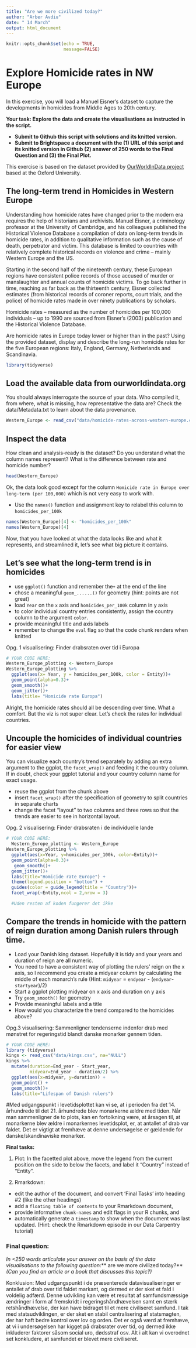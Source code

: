 ```yaml
---
title: "Are we more civilized today?"
author: "Arber Avdiu"
date: " 14 March"
output: html_document
---
```


```r
knitr::opts_chunk$set(echo = TRUE,
                      message=FALSE)
```
#  Explore Homicide rates in NW Europe
In this exercise, you will load a Manuel Eisner's dataset to capture the developments in homicides from Middle Ages to 20th century. 

**Your task: Explore the data and create the visualisations as instructed in the script.** 

- **Submit to Github this script with solutions and its knitted version.**  
- **Submit to Brightspace a document with the (1) URL of this script and its knitted version in Github (2) answer of 250 words to the Final Question and (3) the Final Plot.**



This exercise is based on the dataset provided by [OurWorldInData project](https://ourworldindata.org/homicides) based at the Oxford University.

## The long-term trend in Homicides in Western Europe

Understanding how homicide rates have changed prior to the modern era requires the help of historians and archivists. Manuel Eisner, a criminology professor at the University of Cambridge, and his colleagues published the Historical Violence Database \href{https://cjrc.osu.edu/research/interdisciplinary/hvd}: a compilation of data on long-term trends in homicide rates, in addition to qualitative information such as the cause of death, perpetrator and victim. This database is limited to countries with relatively complete historical records on violence and crime – mainly Western Europe and the US.

Starting in the second half of the nineteenth century, these European regions have consistent police records of those accused of murder or manslaughter and annual counts of homicide victims. To go back further in time, reaching as far back as the thirteenth century, Eisner collected estimates (from historical records of coroner reports, court trials, and the police) of homicide rates made in over ninety publications by scholars.

Homicide rates – measured as the number of homicides per 100,000 individuals – up to 1990 are sourced from Eisner’s (2003) publication and the Historical Violence Database. 

Are homicide rates in Europe today lower or higher than in the past? Using the provided dataset, display and describe the long-run homicide rates for the five European regions: Italy, England, Germany, Netherlands and Scandinavia.

```r
library(tidyverse)
```

## Load the available data from ourworldindata.org

You should always interrogate the source of your data. Who compiled it, from where, what is missing, how representative the data are? Check the data/Metadata.txt to learn about the data provenance.

```r
Western_Europe <- read_csv("data/homicide-rates-across-western-europe.csv")
```

## Inspect the data

How clean and analysis-ready is the dataset? Do you understand what the column names represent? What is the difference between rate and homicide number?

```r
head(Western_Europe)
```

Ok, the data look good except for the column `Homicide rate in Europe over long-term (per 100,000)` which is not very easy to work with.

- Use the `names()` function and assignment key to relabel this column to `homicides_per_100k` 

```r
names(Western_Europe)[4] <- "homicides_per_100k"
names(Western_Europe)[4]
```

Now, that you have looked at what the data looks like and what it represents, and streamlined it, let's see what big picture it contains.

## Let's see what the long-term trend is in homicides

- use `ggplot()` function and remember the`+` at the end of the line
- chose a meaningful `geom_......()`  for geometry (hint: points are not great)
- load `Year` on the `x` axis and `homicides_per_100k` column in y axis
- to color individual country entries consistently, assign the country column to the argument `color`.
- provide meaningful title and axis labels
- remember to change the `eval` flag so that the code chunk renders when knitted 

Opg. 1 visualisering: Finder drabsraten over tid i Europa
```r
# YOUR CODE HERE:
Western_Europe_plotting <- Western_Europe
Western_Europe_plotting %>%
  ggplot(aes(x= Year, y = homicides_per_100k, color = Entity))+
  geom_point(alpha=0.3)+
  geom_smooth()+
  geom_jitter()+
  labs(title= "Homicide rate Europa")
```
Alright, the homicide rates should all be descending over time. What a comfort. But the viz is not super clear. Let's check the rates for individual countries.

## Uncouple the homicides of individual countries for easier view

You can visualize each country's trend separately by adding an extra argument to the ggplot, the `facet_wrap()` and feeding it the country column. If in doubt, check your ggplot tutorial and your country column name for exact usage.

- reuse the ggplot from the chunk above
- insert `facet_wrap()` after the specification of geometry to split countries in separate charts
- change the facet "layout" to two columns and three rows so that the trends are easier to see in horizontal layout. 

Opg. 2 visualisering: Finder drabsraten i de individuelle lande
```r
# YOUR CODE HERE:
  Western_Europe_plotting <- Western_Europe
Western_Europe_plotting %>% 
  ggplot(aes(x=Year, y=homicides_per_100k, color=Entity))+
  geom_point(alpha=0.3)+
   geom_smooth()+
  geom_jitter()+ 
  labs(title="Homicide rate Europe") +
  theme(legend.position = "bottom") +
  guides(color = guide_legend(title = "Country"))+
  facet_wrap(~Entity,ncol = 2,nrow = 3)

  #Uden resten af koden fungerer det ikke

```

## Compare the trends in homicide with the pattern of reign duration among Danish rulers through time.

- Load your Danish king dataset. Hopefully it is tidy and your years and duration of reign are all numeric.
- You need to have a consistent way of plotting the rulers' reign on the x axis, so I recommend you create a midyear column by calculating the middle of each monarch's rule (Hint: `midyear` = `endyear` - (`endyear`-`startyear`)/2)
- Start a ggplot plotting midyear on x axis and duration on y axis
- Try `geom_smooth()` for geometry 
- Provide meaningful labels and a title
- How would you characterize the trend compared to the homicides above?

Opg.3 visualisering: Sammenligner tendenserne indenfor drab med mønstret for regeringstid blandt danske monarker gennem tiden.
```r
# YOUR CODE HERE:
library (tidyverse)
kings <- read_csv("data/kings.csv", na="NULL")
kings %>% 
  mutate(duration=End_year - Start_year,
         midyear=End_year - duration/2) %>% 
  ggplot(aes(x=midyear, y=duration)) +
  geom_point() +
  geom_smooth()+
  labs(title="Lifespan of Danish rulers")
```

#Med udgangspunkt i levetidsplottet kan vi se, at i perioden fra det 14. århundrede til det 21. århundrede blev monarkerne ældre med tiden. Når man sammenligner de to plots, kan en fortolkning være, at årsagen til, at monarkerne blev ældre i monarkernes levetidsplot, er, at antallet af drab var faldet. Det er vigtigt at fremhæve at denne undersøgelse er gældende for danske/skandinaviske monarker. 


**Final tasks:**

1) Plot: In the facetted plot above, move the legend from the current position on the side to below the facets, and label it "Country" instead of "Entity".

2) Rmarkdown: 

  - edit the author of the document, and convert 'Final Tasks' into heading #2 (like the other headings) 
  - add a `floating table of contents` to your Rmarkdown document, 
  - provide informative `chunk-names` and edit flags in your R chunks, and
  - automatically generate a `timestamp` to show when the document was last updated. (Hint: check the Rmarkdown episode in our Data Carpentry tutorial)

###  Final question: 

*In <250 words articulate your answer on the basis of the data visualisations to the following question*:** are we more civilized today?** *(Can you find an article or a book that discusses this topic?)*

Konklusion:
Med udgangspunkt i de præsenterede datavisualiseringer er antallet af drab over tid faldet markant, og dermed er der sket et fald i voldelig adfærd. Denne udvikling kan være et resultat af samfundsmæssige ændringer i form af fremskridt i regeringshåndhævelsen samt en stærk retshåndhævelse, der kan have bidraget til et mere civiliseret samfund. I tak med statsudviklingen, er der sket en stabil centralisering af statsmagten, der har haft bedre kontrol over lov og orden. Det er også værd at fremhæve, at vi i undersøgelsen har kigget på drabsrater over tid, og dermed ikke inkluderer faktorer såsom social uro, dødsstraf osv. Alt i alt kan vi overodnet set konkludere, at samfundet er blevet mere civiliseret. 
